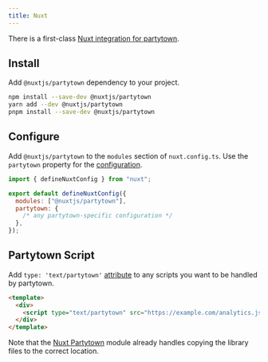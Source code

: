 ```yaml
---
title: Nuxt
---
```


There is a first-class [Nuxt integration for partytown](https://github.com/nuxt-community/partytown-module).

## Install

Add `@nuxtjs/partytown` dependency to your project.

```bash
npm install --save-dev @nuxtjs/partytown
yarn add --dev @nuxtjs/partytown
pnpm install --save-dev @nuxtjs/partytown
```

## Configure

Add `@nuxtjs/partytown` to the `modules` section of `nuxt.config.ts`. Use the `partytown` property for the [configuration](/configuration).

```js
import { defineNuxtConfig } from "nuxt";

export default defineNuxtConfig({
  modules: ["@nuxtjs/partytown"],
  partytown: {
    /* any partytown-specific configuration */
  },
});
```

## Partytown Script

Add `type: 'text/partytown'` [attribute](/partytown-scripts) to any scripts you want to be handled by partytown.

```html
<template>
  <div>
    <script type="text/partytown" src="https://example.com/analytics.js" />
  </div>
</template>
```

Note that the [Nuxt Partytown](https://github.com/nuxt-community/partytown-module) module already handles copying the library files to the correct location.
